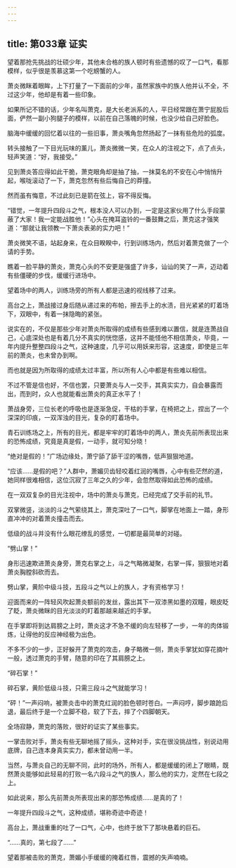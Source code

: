 ```yaml
---
---
---
```

title: 第033章 证实
---



望着那抢先挑战的壮硕少年，其他未合格的族人顿时有些遗憾的叹了一口气，看那模样，似乎很是羡慕这第一个吃螃蟹的人。

萧炎微眯着眼眸，上下打量了一下面前的少年，虽然家族中的族人他并认不全，不过这少年，他却是有着一些印象。

如果所记不错的话，少年名叫萧克，是大长老派系的人，平日经常跟在萧宁屁股后面，俨然一副小狗腿子的模样，以前在自己落魄的时候，也没少给自己好脸色。

脑海中缓缓的回忆着以往的一些旧事，萧炎嘴角忽然扬起了一抹有些危险的弧度。

转头接触了一下目光玩味的薰儿，萧炎微微一笑，在众人的注视之下，点了点头，轻声笑道：“好，我接受。”

见到萧炎答应得如此干脆，萧克眼角却是抽了抽，一抹莫名的不安在心中悄悄升起，喉咙滚动了一下，萧克忽然有些后悔自己的莽撞。

然而虽有悔意，不过此刻已是箭在弦上，容不得反悔。

“错觉，一年提升四段斗之气，根本没人可以办到，一定是这家伙用了什么手段蒙蔽了大家！我一定能战胜他！”心头在掩耳盗铃的一番鼓舞之后，萧克这才强笑道：“那就让我领教一下萧炎表弟的实力吧！”

萧炎微笑不语，站起身来，在众目睽睽中，行到训练场内，然后对着萧克做了一个请的手势。

瞧着一脸平静的萧炎，萧克心头的不安更是强盛了许多，讪讪的笑了一声，迈动着有些僵硬的步伐，缓缓行进场中。

望着场中的两人，训练场旁的所有人都是迅速的视线移了过来。

高台之上，萧战接过身后随从递过来的布帕，擦去手上的水渍，目光紧紧的盯着场下，双眼中，有着一抹隐晦的紧张。

说实在的，不仅是那些少年对萧炎所取得的成绩有些感到难以置信，就是连萧战自己，心底深处也是有着几分不真实的恍惚感，这并不能怪他不相信萧炎，毕竟，一年内提升整整四段斗之气，这种速度，几乎可以用妖来形容，这速度，即使是三年前的萧炎，也未曾办到啊。

而也就是因为所取得的成绩太过丰富，所以所有人心中都是有些难以相信。

不过不管是信也好，不信也罢，只要萧炎与人一交手，其真实实力，自会暴露而出，而到时，众人也就能看出萧炎的真正水平了！

萧战身旁，三位长老的呼吸也是逐渐急促，干枯的手掌，在椅把之上，捏出了一个深深的印痕，一双浑浊的目光，复杂的盯着场中。

青石训练场之上，所有的目光，都是牢牢的盯着场中的两人，萧炎先前所表现出来的恐怖成绩，究竟是真是假，一动手，就可知分晓！

“绝对是假的！”广场边缘处，萧宁舔了舔干涩的嘴唇，低声狠狠地道。

“应该……是假的吧？”人群中，萧媚贝齿轻咬着红润的嘴唇，心中有些茫然的道，她同样很难相信，这位沉寂了三年之久的少年，会忽然取得如此恐怖的成绩。

在一双双复杂的目光注视中，场中的萧炎与萧克，已经完成了交手前的礼节。

双掌微竖，淡淡的斗之气萦绕其上，萧克深吐了一口气，脚掌在地面上一踏，身形直冲冲的对着萧炎撞击而去。

低级的战斗并没有什么眼花缭乱的感觉，一切都是最简单的对碰。

“劈山掌！”

身形迅速欺进萧炎身旁，萧克右掌之上，斗之气略微凝聚，右掌一挥，狠狠地对着萧炎胸膛斜砍而去。

劈山掌，黄阶中级斗技，五段斗之气以上的族人，才有资格学习！

迎面而来的一阵轻风吹起萧炎额前的发丝，露出其下一双漆黑如墨的双瞳，眼皮眨了眨，萧炎微眯的目光淡淡的盯着那越来越近的手掌。

在手掌即将到达肩膀之上时，萧炎这才不急不缓的向左轻移了一步，一年的肉体锻炼，让得他的反应神经极为出色。

不多不少的一步，正好躲开了萧克的攻击，身子略微一侧，萧炎手掌犹如穿花摘叶一般，透过萧克的手臂，随意的印在了其肩膀之上。

“碎石掌！”

碎石掌，黄阶低级斗技，只需三段斗之气就能学习！

“砰！”一声闷响，被萧炎击中的萧克红润的脸色顿时苍白。一声闷哼，脚步踉跄后退，最后终于是一个立脚不稳，软了下去，摔了个四脚朝天。

全场寂静，萧克的落败，很好的证实了某些事实。

一掌击败对手，萧炎有些无聊地摇了摇头，这种对手，实在很没挑战性，别说动用底牌，自己连本身真实实力，都未曾动用一半。

当然，与萧炎自己的无聊不同，此时的场外，所有人，都是缓缓的闭上了眼睛，既然萧炎能够如此轻易的打败一名六段斗之气的族人，那么他的实力，定然在七段之上。

如此说来，那么先前萧炎所表现出来的那恐怖成绩……是真的了！

一年提升四段斗之气，这种成绩，堪称奇迹中奇迹！

高台上，萧战重重的吐了一口气，心中，也终于放下了那块悬着的巨石。

“……真的，第七段了……”

望着那被击败的萧克，萧媚小手缓缓的掩着红唇，震撼的失声喃喃。